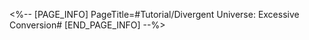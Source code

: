 <%-- [PAGE_INFO]
PageTitle=#Tutorial/Divergent Universe: Excessive Conversion#
[END_PAGE_INFO] --%>
{{Tutorial
|sort      = 931201
|title     = Divergent Universe: Excessive Conversion
|subtitle  = 
|type      = Simulated Universe
|about     = 
|image1    = Tutorial Divergent Universe Excessive Conversion 1.png{{subst:void|<!--$UPLOAD:<<SpriteOutput/TutorialPic/TutorialPage_931201.png>-<Tutorial Divergent Universe Excessive Conversion 1.png>>}}
|text1     = In Divergent Universe, after defeating the Boss Enemy, you will enter the {{Color|h|nobold=1|Excessive Conversion}} challenge.
|image2    = Tutorial Divergent Universe Excessive Conversion 2.png{{subst:void|<!--$UPLOAD:<<SpriteOutput/TutorialPic/TutorialPage_931205.png>-<Tutorial Divergent Universe Excessive Conversion 2.png>>}}
|text2     = When entering the Excessive Conversion challenge, all allies will {{Color|h|nobold=1|activate their Ultimates}} and {{Color|h|nobold=1|recover 5 Skill Points}}.
|image3    = Tutorial Divergent Universe Excessive Conversion 3.png{{subst:void|<!--$UPLOAD:<<SpriteOutput/TutorialPic/TutorialPage_931202.png>-<Tutorial Divergent Universe Excessive Conversion 3.png>>}}
|text3     = During Excessive Conversion, {{Color|h|nobold=1|reduce the enemy's HP}} to obtain {{Color|h|nobold=1|Conversion Data}}.
|image4    = Tutorial Divergent Universe Excessive Conversion 4.png{{subst:void|<!--$UPLOAD:<<SpriteOutput/TutorialPic/TutorialPage_931203.png>-<Tutorial Divergent Universe Excessive Conversion 4.png>>}}
|text4     = Complete the challenge goals to obtain {{Color|h|nobold=1|treasure chests}}. The more challenge goals you complete, the better the rewards.
|image5    = Tutorial Divergent Universe Excessive Conversion 5.png{{subst:void|<!--$UPLOAD:<<SpriteOutput/TutorialPic/TutorialPage_931204.png>-<Tutorial Divergent Universe Excessive Conversion 5.png>>}}
|text5     = If you are defeated by the enemy during the Excessive Conversion challenge, you will still be regarded as having won the battle and your data will be finalized based on Conversion Data.
}}